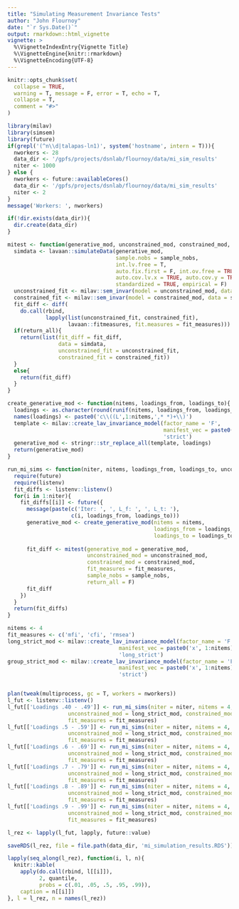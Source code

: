 ```yaml
---
title: "Simulating Measurement Invariance Tests"
author: "John Flournoy"
date: "`r Sys.Date()`"
output: rmarkdown::html_vignette
vignette: >
  %\VignetteIndexEntry{Vignette Title}
  %\VignetteEngine{knitr::rmarkdown}
  %\VignetteEncoding{UTF-8}
---
```


```r
knitr::opts_chunk$set(
  collapse = TRUE,
  warning = T, message = F, error = T, echo = T,
  collapse = T,
  comment = "#>"
)
```

```r
library(milav)
library(simsem)
library(future)
if(grepl('(^n\\d|talapas-ln1)', system('hostname', intern = T))){
  nworkers <- 28
  data_dir <- '/gpfs/projects/dsnlab/flournoy/data/mi_sim_results'
  niter <- 1000
} else {
  nworkers <- future::availableCores()
  data_dir <- '/gpfs/projects/dsnlab/flournoy/data/mi_sim_results'
  niter <- 2
}
message('Workers: ', nworkers)

if(!dir.exists(data_dir)){
  dir.create(data_dir)
}

mitest <- function(generative_mod, unconstrained_mod, constrained_mod, fit_measures, sample_nobs = c(2.5e2,2.5e2,2.5e2,2.5e2), return_all = F){
  simdata <- lavaan::simulateData(generative_mod, 
                                  sample.nobs = sample_nobs,
                                  int.lv.free = T, 
                                  auto.fix.first = F, int.ov.free = TRUE, auto.var = TRUE, 
                                  auto.cov.lv.x = TRUE, auto.cov.y = TRUE,
                                  standardized = TRUE, empirical = F)
  unconstrained_fit <- milav::sem_invar(model = unconstrained_mod, data = simdata, group = 'group')
  constrained_fit <- milav::sem_invar(model = constrained_mod, data = simdata, group = 'group')
  fit_diff <- diff(
    do.call(rbind, 
            lapply(list(unconstrained_fit, constrained_fit),
                   lavaan::fitmeasures, fit.measures = fit_measures)))
  if(return_all){
    return(list(fit_diff = fit_diff, 
                data = simdata, 
                unconstrained_fit = unconstrained_fit, 
                constrained_fit = constrained_fit))
  }
  else{
    return(fit_diff)
  }
}

create_generative_mod <- function(nitems, loadings_from, loadings_to){
  loadings <- as.character(round(runif(nitems, loadings_from, loadings_to),2))
  names(loadings) <- paste0('c\\((L',1:nitems,',* *)+\\)')
  template <- milav::create_lav_invariance_model(factor_name = 'F',
                                                 manifest_vec = paste0('x', 1:nitems),
                                                 'strict')
  generative_mod <- stringr::str_replace_all(template, loadings)
  return(generative_mod)
}

run_mi_sims <- function(niter, nitems, loadings_from, loadings_to, unconstrained_mod, constrained_mod, fit_measures, sample_nobs = c(2.5e2,2.5e2,2.5e2,2.5e2)) {
  require(future)
  require(listenv)
  fit_diffs <- listenv::listenv()
  for(i in 1:niter){
    fit_diffs[[i]] <- future({
      message(paste(c('Iter: ', ', L_f: ', ', L_t: '), 
                    c(i, loadings_from, loadings_to)))
      generative_mod <- create_generative_mod(nitems = nitems,
                                              loadings_from = loadings_from,
                                              loadings_to = loadings_to)
      
      fit_diff <- mitest(generative_mod = generative_mod,
                         unconstrained_mod = unconstrained_mod,
                         constrained_mod = constrained_mod,
                         fit_measures = fit_measures,
                         sample_nobs = sample_nobs, 
                         return_all = F)
      fit_diff
    })   
  }
  return(fit_diffs)
}

nitems <- 4
fit_measures <- c('mfi', 'cfi', 'rmsea')
long_strict_mod <- milav::create_lav_invariance_model(factor_name = 'F',
                                   manifest_vec = paste0('x', 1:nitems),
                                   'long_strict')
group_strict_mod <- milav::create_lav_invariance_model(factor_name = 'F',
                                   manifest_vec = paste0('x', 1:nitems),
                                   'strict')


plan(tweak(multiprocess, gc = T, workers = nworkers))
l_fut <- listenv::listenv()
l_fut[['Loadings .40 - .49']] <- run_mi_sims(niter = niter, nitems = 4, loadings_from = .4, loadings_to = .5, 
                   unconstrained_mod = long_strict_mod, constrained_mod = group_strict_mod,
                   fit_measures = fit_measures)
l_fut[['Loadings .5 - .59']] <- run_mi_sims(niter = niter, nitems = 4, loadings_from = .5, loadings_to = .59, 
                   unconstrained_mod = long_strict_mod, constrained_mod = group_strict_mod,
                   fit_measures = fit_measures)
l_fut[['Loadings .6 - .69']] <- run_mi_sims(niter = niter, nitems = 4, loadings_from = .6, loadings_to = .69, 
                   unconstrained_mod = long_strict_mod, constrained_mod = group_strict_mod,
                   fit_measures = fit_measures)
l_fut[['Loadings .7 - .79']] <- run_mi_sims(niter = niter, nitems = 4, loadings_from = .7, loadings_to = .79, 
                   unconstrained_mod = long_strict_mod, constrained_mod = group_strict_mod,
                   fit_measures = fit_measures)
l_fut[['Loadings .8 - .89']] <- run_mi_sims(niter = niter, nitems = 4, loadings_from = .8, loadings_to = .89, 
                   unconstrained_mod = long_strict_mod, constrained_mod = group_strict_mod,
                   fit_measures = fit_measures)
l_fut[['Loadings .9 - .99']] <- run_mi_sims(niter = niter, nitems = 4, loadings_from = .9, loadings_to = .99, 
                   unconstrained_mod = long_strict_mod, constrained_mod = group_strict_mod,
                   fit_measures = fit_measures)

l_rez <- lapply(l_fut, lapply, future::value)

saveRDS(l_rez, file = file.path(data_dir, 'mi_simulation_results.RDS'))
```

```r
lapply(seq_along(l_rez), function(i, l, n){
  knitr::kable(
    apply(do.call(rbind, l[[i]]), 
          2, quantile, 
          probs = c(.01, .05, .5, .95, .99)),
    caption = n[[i]])
}, l = l_rez, n = names(l_rez))
```
